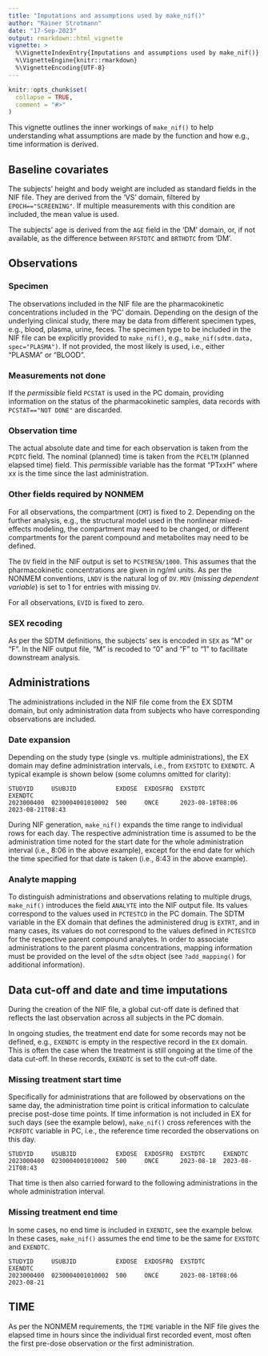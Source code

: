 ```yaml
---
title: "Imputations and assumptions used by make_nif()"
author: "Rainer Strotmann"
date: "17-Sep-2023"
output: rmarkdown::html_vignette
vignette: >
  %\VignetteIndexEntry{Imputations and assumptions used by make_nif()}
  %\VignetteEngine{knitr::rmarkdown}
  %\VignetteEncoding{UTF-8}
---
```


```r
knitr::opts_chunk$set(
  collapse = TRUE,
  comment = "#>"
)
```

This vignette outlines the inner workings of `make_nif()` to help understanding
what assumptions are made by the function and how e.g., time information is
derived.

## Baseline covariates

The subjects' height and body weight are included as standard fields in the 
NIF file. They are derived from the 'VS' domain, filtered by
`EPOCH=="SCREENING"`. If multiple measurements with this condition are included,
the mean value is used.

The subjects' age is derived from the `AGE` field in the 'DM' domain, or, if not
available, as the difference between `RFSTDTC` and `BRTHDTC` from 'DM'.

## Observations

### Specimen

The observations included in the NIF file are the pharmacokinetic concentrations
included in the 'PC' domain. Depending on the design of the underlying clinical
study, there may be data from different specimen types, e.g., blood, plasma,
urine, feces.
The specimen type to be included in the NIF file can be explicitly provided to
`make_nif()`, e.g., `make_nif(sdtm.data, spec="PLASMA")`. If not provided, the
most likely is used, i.e., either "PLASMA" or "BLOOD".

### Measurements not done

If the *permissible* field `PCSTAT` is used in the PC domain, providing
information on the status of the pharmacokinetic samples, data records with 
`PCSTAT=="NOT DONE"` are discarded.

### Observation time

The actual absolute date and time for each observation is taken from the `PCDTC`
field. The nominal (planned) time is taken from the `PCELTM` (planned elapsed
time) field. This *permissible* variable has the format "PTxxH" where *xx* is
the time since the last administration.

### Other fields required by NONMEM

For all observations, the compartment (`CMT`) is fixed to 2. Depending on the
further analysis, e.g., the structural model used in the nonlinear mixed-effects
modeling, the compartment may need to be changed, or different compartments for
the parent compound and metabolites may need to be defined.

The `DV` field in the NIF output is set to `PCSTRESN/1000`. This assumes that
the pharmacokinetic concentrations are given in ng/ml units. As per the NONMEM
conventions, `LNDV` is the natural log of `DV`. `MDV` (*missing dependent
variable*) is set to 1 for entries with missing `DV`.

For all observations, `EVID` is fixed to zero.

### SEX recoding

As per the SDTM definitions, the subjects' sex is encoded in `SEX` as "M" or
"F". In the NIF output file, "M" is recoded to "0" and "F" to "1" to facilitate
downstream analysis.

## Administrations

The administrations included in the NIF file come from the EX SDTM domain, but
only administration data from subjects who have corresponding observations are
included.

### Date expansion

Depending on the study type (single vs. multiple administrations), the EX
domain may define administration intervals, i.e., from `EXSTDTC` to `EXENDTC`. 
A typical example is shown below (some columns omitted for clarity):

```
STUDYID     USUBJID           EXDOSE  EXDOSFRQ  EXSTDTC           EXENDTC
2023000400  0230004001010002  500     ONCE      2023-08-18T08:06  2023-08-21T08:43
```
During NIF generation, `make_nif()` expands the time range to individual
rows for each day. The respective administration time is assumed to be the 
administration time noted for the start date for the whole administration 
interval (i.e., 8:06 in the above example), except for the end date for which
the time specified for that date is taken (i.e., 8:43 in the above example).

### Analyte mapping

To distinguish administrations and observations relating to multiple drugs, 
`make_nif()` introduces the field `ANALYTE` into the NIF output file. Its
values correspond to the values used in `PCTESTCD` in the PC domain. The SDTM
variable in the EX domain that defines the administered drug is `EXTRT`, and in
many cases, its values do not correspond to the values defined in `PCTESTCD` for
the respective parent compound analytes. In order to associate administrations
to the parent plasma concentrations, mapping information must be provided on 
the level of the `sdtm` object (see `?add_mapping()` for additional
information).

## Data cut-off and date and time imputations

During the creation of the NIF file, a global cut-off date is defined that
reflects the last observation across all subjects in the PC domain.

In ongoing studies, the treatment end date for some records may not be 
defined, e.g., `EXENDTC` is empty in the respective record in the `EX` domain.
This is often the case when the treatment is still ongoing at the time of the
data cut-off. In these records, `EXENDTC` is set to the cut-off date.

### Missing treatment start time

Specifically for administrations that are followed by observations on the same
day, the administration time point is critical information to calculate precise
post-dose time points. If time information is not included in EX for such days
(see the example below), `make_nif()` cross references with the `PCRFDTC`
variable in PC, i.e., the reference time recorded the observations on this day.

```
STUDYID     USUBJID           EXDOSE  EXDOSFRQ  EXSTDTC     EXENDTC
2023000400  0230004001010002  500     ONCE      2023-08-18  2023-08-21T08:43
```

That time is then also carried forward to the following administrations in the
whole administration interval.

### Missing treatment end time

In some cases, no end time is included in `EXENDTC`, see the example below. In 
these cases, `make_nif()` assumes the end time to be the same for `EXSTDTC` and
`EXENDTC`.

```
STUDYID     USUBJID           EXDOSE  EXDOSFRQ  EXSTDTC           EXENDTC
2023000400  0230004001010002  500     ONCE      2023-08-18T08:06  2023-08-21
```

## TIME

As per the NONMEM requirements, the `TIME` variable in the NIF file gives the
elapsed time in hours since the individual first recorded event, most often the
first pre-dose observation or the first administration.





